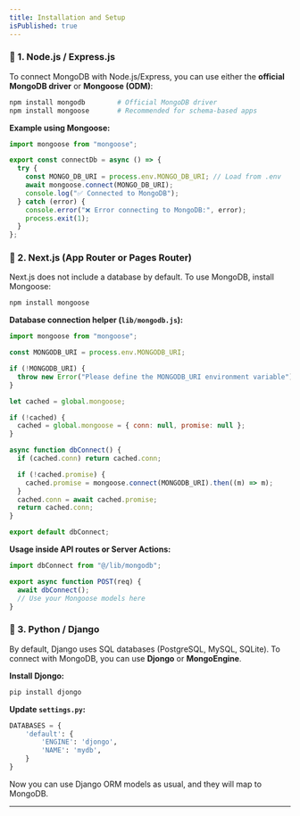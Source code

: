 ```yaml
---
title: Installation and Setup
isPublished: true
---
```


### 🔹 1. Node.js / Express.js

To connect MongoDB with Node.js/Express, you can use either the **official MongoDB driver** or **Mongoose (ODM)**:

```bash
npm install mongodb        # Official MongoDB driver
npm install mongoose       # Recommended for schema-based apps
```

**Example using Mongoose:**

```js
import mongoose from "mongoose";

export const connectDb = async () => {
  try {
    const MONGO_DB_URI = process.env.MONGO_DB_URI; // Load from .env
    await mongoose.connect(MONGO_DB_URI);
    console.log("✅ Connected to MongoDB");
  } catch (error) {
    console.error("❌ Error connecting to MongoDB:", error);
    process.exit(1);
  }
};
```

### 🔹 2. Next.js (App Router or Pages Router)

Next.js does not include a database by default. To use MongoDB, install Mongoose:

```bash
npm install mongoose
```

**Database connection helper (`lib/mongodb.js`):**

```js
import mongoose from "mongoose";

const MONGODB_URI = process.env.MONGODB_URI;

if (!MONGODB_URI) {
  throw new Error("Please define the MONGODB_URI environment variable");
}

let cached = global.mongoose;

if (!cached) {
  cached = global.mongoose = { conn: null, promise: null };
}

async function dbConnect() {
  if (cached.conn) return cached.conn;

  if (!cached.promise) {
    cached.promise = mongoose.connect(MONGODB_URI).then((m) => m);
  }
  cached.conn = await cached.promise;
  return cached.conn;
}

export default dbConnect;
```

**Usage inside API routes or Server Actions:**

```js
import dbConnect from "@/lib/mongodb";

export async function POST(req) {
  await dbConnect();
  // Use your Mongoose models here
}
```

### 🔹 3. Python / Django

By default, Django uses SQL databases (PostgreSQL, MySQL, SQLite).
To connect with MongoDB, you can use **Djongo** or **MongoEngine**.

**Install Djongo:**

```bash
pip install djongo
```

**Update `settings.py`:**

```python
DATABASES = {
    'default': {
        'ENGINE': 'djongo',
        'NAME': 'mydb',
    }
}
```

Now you can use Django ORM models as usual, and they will map to MongoDB.

---
